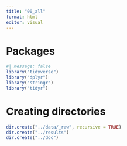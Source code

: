 ```yaml
---
title: "00_all"
format: html
editor: visual
---
```


# Packages
```r
#| message: false
library("tidyverse")
library("dplyr")
library("stringr")
library("tidyr")
```


# Creating directories

```r
dir.create("../data/_raw", recursive = TRUE)
dir.create("../results")
dir.create("../doc")
```
